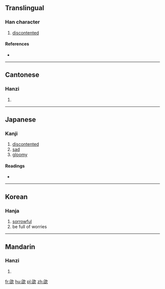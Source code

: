 ==Translingual==

===Han character===
{{Han char|rn=76|rad=欠|as=08|sn=12|four=2778<sub>2</sub>|canj=弓X弓人 (NXNO)}}

# [[discontented]]

====References====
* {{Han ref|kx=0569.070|dkj=16111|dj=0957.140|hdz=32143.040|uh=6B3F|ud=27455|bh=D9DC|bd=55772}}

----

==Cantonese==

===Hanzi===
{{yue-hanzi|jyut=|y=ham2}}

# {{defn|lang=yue|sort=欠08}}

----

==Japanese==

===Kanji===
{{ja-kanji|grade=|rs=欠08}}

# [[discontented]]
# [[sad]]
# [[gloomy]]

====Readings====
* {{ja-readings|on=[[たん]] (tan), [[とん]] (ton), [[かん]] (kan), [[こん]] (kon)|kun=[[もとめる]] (motomeru)}}

----

==Korean==

===Hanja===
{{ko-hanja|hangeul=감|eumhun=|rv=gam|mr=kam|y=kam}}

# [[sorrowful]]
# be full of worries

----

==Mandarin==

===Hanzi===
{{cmn-hanzi|pin=[[chuǎn]] ([[chuan3]]), [[kǎn]] ([[kan3]])|wg=ch'uan<sup>3</sup>, k'an<sup>3</sup>}}

# {{defn|lang=cmn|sort=欠08}}

[[fr:欿]]
[[hu:欿]]
[[pl:欿]]
[[zh:欿]]